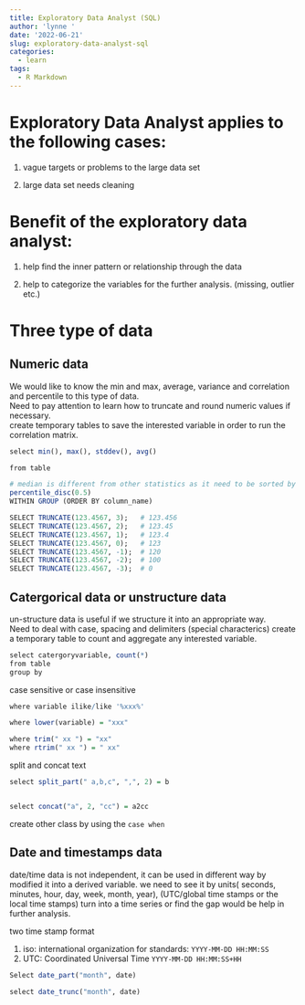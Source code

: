 ```yaml
---
title: Exploratory Data Analyst (SQL)
author: 'lynne '
date: '2022-06-21'
slug: exploratory-data-analyst-sql
categories:
  - learn
tags:
  - R Markdown
---
```



# Exploratory Data Analyst applies to the following cases:

1. vague targets or problems to the large data set 

2. large data set needs cleaning 

# Benefit of the exploratory data analyst:

1. help find the inner pattern or relationship through the data 

2. help to categorize the variables for the further analysis. (missing, outlier etc.)

# Three type of data 

## Numeric data

We would like to know the min and max, average, variance and correlation and percentile to this type of data.  
Need to pay attention to learn how to truncate and round numeric values if necessary.  
create temporary tables to save the interested variable in order to run the correlation matrix.  

```r

select min(), max(), stddev(), avg()

from table 

# median is different from other statistics as it need to be sorted by self or other linked variable 
percentile_disc(0.5) 
WITHIN GROUP (ORDER BY column_name)

```



```r


SELECT TRUNCATE(123.4567, 3);   # 123.456
SELECT TRUNCATE(123.4567, 2);   # 123.45
SELECT TRUNCATE(123.4567, 1);   # 123.4
SELECT TRUNCATE(123.4567, 0);   # 123
SELECT TRUNCATE(123.4567, -1);  # 120
SELECT TRUNCATE(123.4567, -2);  # 100
SELECT TRUNCATE(123.4567, -3);  # 0

```


## Catergorical data or unstructure data 

un-structure data is useful if we structure it into an appropriate way.  
Need to deal with case, spacing and delimiters (special characterics)
create a temporary table to count and aggregate any interested variable.  

```r
select catergoryvariable, count(*)
from table 
group by 

```

case sensitive or case insensitive 

```r

where variable ilike/like '%xxx%'

where lower(variable) = "xxx" 

where trim(" xx ") = "xx"
where rtrim(" xx ") = " xx"

```


split and concat text

```r

select split_part(" a,b,c", ",", 2) = b


select concat("a", 2, "cc") = a2cc
```


create other class by using the `case when`

## Date and timestamps data

date/time data is not independent, it can be used in different way by modified it into a derived variable. 
we need to see it by units( seconds, minutes, hour, day, week, month, year), (UTC/global time stamps or the local time stamps) 
turn into a time series or find the gap would be help in further analysis.  

two time stamp format 

1. iso: international organization for standards: `YYYY-MM-DD HH:MM:SS`
2. UTC: Coordinated Universal Time `YYYY-MM-DD HH:MM:SS+HH`

```r

Select date_part("month", date)

select date_trunc("month", date)


```

